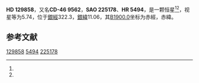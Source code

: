 {{Starbox begin
| name = HD 129858
}}
{{Starbox observe
| epoch = [[J2000.0|J2000.0]]
| constell = {{星座名待查}}<ref name=SIMBAD>{{cite web
 | url=http://simbad.u-strasbg.fr/simbad/sim-id?Ident=HR+5494
 | title=Pulsating variable Star
 | publisher=Centre de Données astronomiques de Strasbourg
 | work=SIMBAD
 | accessdate=2012-07-13
 | archive-date=2016-03-16
 | archive-url=https://web.archive.org/web/20160316212617/http://simbad.u-strasbg.fr/simbad/sim-id?Ident=HR+5494
 | dead-url=no
 }}</ref><ref name=DATA>{{cite web
 | url=http://vizier.u-strasbg.fr/viz-bin/VizieR-5?-out.add=.&-source=5050&-corr=PK=HR&-out.max=9999&HR=5494
 | title=VizieR Detailed Page
 | accessdate=2012-07-13
 | archive-date=2016-03-05
 | archive-url=https://web.archive.org/web/20160305052736/http://vizier.u-strasbg.fr/viz-bin/VizieR-5?-out.add=.&-source=5050&-corr=PK=HR&-out.max=9999&HR=5494
 | dead-url=no
 }}</ref>
| 星官 = 
| ra = {{RA|14|46|29.1}}<ref name=SIMBAD /><ref name=DATA />
| dec = {{DEC|-47|26|28}}<ref name=SIMBAD /><ref name=DATA />
| appmag_v = 5.74<ref name=SIMBAD /><ref name=DATA />
}}
{{Starbox character
| class = A1V<ref name=SIMBAD /><ref name=DATA />
| b-v = 0.07<ref name=SIMBAD /><ref name=DATA />
| u-b = 0.08<ref name=SIMBAD /><ref name=DATA />
| r-i = 0.03C<ref name=SIMBAD /><ref name=DATA />
| variable = 
}}
{{Starbox astrometry
| radial_v = 0.08
| prop_mo_ra = -11
| parallax = 
| p_error = 
}}
{{Starbox catalog
| names =CD-46 9562，[[SAO星表|SAO]] 225178，[[HD星表|HD]] 129858，[[HR星表|HR]] 5494}}
{{Starbox reference |Simbad=HR+5494}}
{{Starbox end}}

'''HD 129858'''，又名'''CD-46 9562'''，'''SAO 225178'''、'''HR 5494'''，是一颗恒星<ref name=SIMBAD /><ref name=DATA />，视星等为5.74，位于[[銀道座標系|銀經]]322.3，[[銀道座標系|銀緯]]11.06，其[[B1900.0|B1900.0]]坐标为赤經{{RA|14|39|47.6}}，赤緯{{DEC|-47|11.06|9}}。

== 参考文献 ==
{{reflist}}

{{star-stub}}

[[Category:HD和HDE天體|129858]]
[[Category:HR天體|5494]]
[[Category:SAO天體|225178]]